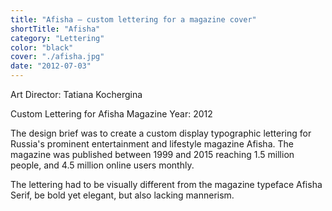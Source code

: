 ```yaml
---
title: "Afisha — custom lettering for a magazine cover"
shortTitle: "Afisha"
category: "Lettering"
color: "black"
cover: "./afisha.jpg"
date: "2012-07-03"
---
```


Art Director: Tatiana Kochergina

Custom Lettering for Afisha Magazine
Year: 2012

The design brief was to create a custom display typographic lettering for Russia's prominent entertainment and lifestyle magazine Afisha. The magazine was published between 1999 and 2015 reaching 1.5 million people, and 4.5 million online users monthly. 

The lettering had to be visually different from the magazine typeface Afisha Serif, be bold yet elegant, but also lacking mannerism. 

